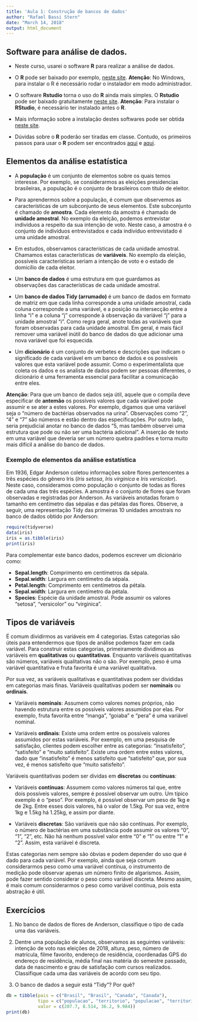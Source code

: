 ```yaml
---
title: 'Aula 1: Construção de bancos de dados'
author: "Rafael Bassi Stern"
date: "March 14, 2018"
output: html_document
---
```


## Software para análise de dados.

- Neste curso, usarei o software **R** para
realizar a análise de dados.

- O **R** pode ser baixado por exemplo,
[neste site](https://vps.fmvz.usp.br/CRAN/).
**Atenção**: No Windows, para instalar o R é necessário
rodar o instalador em modo administrador.

- O software **Rstudio** torna o uso do **R** 
ainda mais simples. O **Rstudio** pode ser
baixado gratuitamente 
[neste site](https://www.rstudio.com/products/rstudio/download/).
**Atenção**: Para instalar o **RStudio**,
é necessário ter instalado antes o **R**.

- Mais informação sobre a instalação destes softwares
pode ser obtida [neste site](http://material.curso-r.com/instalacao/).

- Dúvidas sobre o **R** poderão ser tiradas em classe.
Contudo, os primeiros passos para usar o **R** podem ser 
encontrados [aqui](http://material.curso-r.com/import/) e 
[aqui](http://material.curso-r.com/rbase/).

## Elementos da análise estatística

- A **população** é um conjunto de elementos sobre os quais temos interesse. 
Por exemplo, se considerarmos as eleições presidencias brasileiras,
a população é o conjunto de brasileiros com título de eleitor.

- Para aprendermos sobre a população, é comum que observemos
as características de um subconjunto de seus elementos.
Este subconjunto é chamado de **amostra**.
Cada elemento da amostra é chamado de **unidade amostral**.
No exemplo da eleição, podemos entrevistar indivíduos
a respeito da sua intenção de voto.
Neste caso, a amostra é o conjunto de indivíduos entrevistados e
cada indivíduo entrevistado é uma unidade amostral.

- Em estudos, observamos características de cada unidade amostral.
Chamamos estas características de **variáveis**.
No exemplo da eleição, possíveis características seriam
a intenção de voto e o estado de domicílio de cada eleitor.

- Um **banco de dados** é uma estrutura em que 
guardamos as observações das características de cada unidade amostral.

- Um **banco de dados Tidy (arrumado)** é um banco de dados
em formato de matriz em que cada linha corresponde a uma unidade amostral,
cada coluna corresponde a uma variável, e 
a posição na intersecção entre a linha "i" 
e a coluna "j" corresponde à observação da variável "j" para
a unidade amostral "i".
Como regra geral, anote todas as variáveis que 
foram observadas para cada unidade amostral.
Em geral, é mais fácil remover uma variável inútil 
do banco de dados do que adicionar 
uma nova variável que foi esquecida.

- Um **dicionário** é um conjunto de verbetes e descrições que
indicam o significado de cada variável em um banco de dados e
os possíveis valores que esta variável pode assumir.
Como o experimentalista que coleta os dados e 
os analista de dados podem ser pessoas diferentes,
o dicionário é uma ferramenta essencial para
facilitar a comunicação entre eles.

**Atenção**: Para que um banco de dados seja útil, 
aquele que o compila deve especificar de **antemão**
os possíveis valores que cada variável pode assumir e
se ater a estes valores. Por exemplo, digamos que 
uma variável seja o "número de bactérias observados na urina".
Observações como "2", "4" e "7" são números e
estão dentro das especificações.
Por outro lado, seria prejudicial anotar no banco de dados
"5, mas também observei uma estrutura que pode ou não ser uma bactéria adicional".
A inserção de texto em uma variável que deveria ser um número
quebra padrões e torna muito mais difícil a análise do banco de dados.

### Exemplo de elementos da análise estatística

Em 1936, Edgar Anderson coletou informações 
sobre flores pertencentes a três espécies do gênero Iris
(*Iris setosa*, *Iris virginica* e *Iris versicolor*).
Neste caso, consideramos como população
o conjunto de todas as flores de cada uma das três espécies.
A amostra é o conjunto de flores que 
foram observadas e registradas por Anderson.
As variáveis anotadas foram o tamanho em centímetro das
sépalas e das pétalas das flores.
Observe, a seguir, uma representação Tidy das
primeiras 10 unidades amostrais no
banco de dados obtido por Anderson:

```r
require(tidyverse)
data(iris)
iris = as.tibble(iris)
print(iris)
```

Para complementar este banco dados, podemos
escrever um dicionário como:

- **Sepal.length**: Comprimento em centímetros da sépala. 
- **Sepal.width**: Largura em centímetro da sépala.
- **Petal.length**: Comprimento em centímetros da pétala. 
- **Sepal.width**: Largura em centímetro da pétala.
- **Species**: Espécie da unidade amostral.
Pode assumir os valores "setosa", "versicolor" ou "virginica".

## Tipos de variáveis

É comum dividirmos as variáveis em 4 categorias.
Estas categorias são úteis para entendermos que 
tipos de análise podemos fazer em cada variável.
Para construir estas categorias, primeiramente
dividimos as variáveis em **qualitativas** ou **quantitativas**.
Enquanto variáveis quantitativas são números,
variáveis qualitativas não o são.
Por exemplo, peso é uma variável quantitativa e
fruta favorita é uma variável qualitativa.

Por sua vez, as variáveis qualitativas e quantitativas
podem ser divididas em categorias mais finas.
Variáveis qualitativas podem ser
**nominais** ou **ordinais**.

- Variáveis **nominais**: 
Assumem como valores nomes próprios, 
não havendo estrutura entre 
os possíveis valores assumidos por elas.
Por exemplo, fruta favorita entre 
"manga", "goiaba" e "pera" é
uma variável nominal.

- Variáveis **ordinais**: 
Existe uma ordem entre os possíveis valores assumidos 
por estas variáveis.
Por exemplo, em uma pesquisa de satisfação,
clientes podem escolher entre as categorias:
"insatisfeito", "satisfeito" e "muito satisfeito".
Existe uma ordem entre estes valores, dado que
"insatisfeito" é menos satisfeito que "satisfeito" que,
por sua vez, é menos satisfeito que "muito satisfeito".

Variáveis quantitativas podem ser dividas em
**discretas** ou **contínuas**:

- Variáveis **contínuas**:
Assumem como valores números tal que,
entre dois possíveis valores, 
sempre é possível observar um outro.
Um típico exemplo é o "peso".
Por exemplo, é possível observar um peso 
de 1kg e de 2kg. Entre esses dois valores,
há o valor de 1.5kg. Por sua vez,
entre 1kg e 1.5kg há 1.25kg, 
e assim por diante.

- Variáveis **discretas**: 
São variáveis que não são contínuas.
Por exemplo,
o número de bactérias em uma substância
pode assumir os valores "0", "1", "2", etc.
Não há nenhum possível valor entre "0" e "1"
ou entre "1" e "2". Assim,
esta variável é discreta.

Estas categorias nem sempre são óbvias e
podem depender do uso que é
dado para cada variável. Por exemplo,
ainda que seja comum considerarmos peso
como uma variável contínua, o
instrumento de medição pode 
observar apenas um número finito de algarismos.
Assim, pode fazer sentido considerar 
o peso como variável discreta.
Mesmo assim, é mais comum considerarmos o
peso como variável contínua, pois
esta abstração é útil.

## Exercícios

1. No banco de dados de flores de Anderson,
classifique o tipo de cada uma das variáveis.

2. Dentre uma população de alunos, observamos as
seguintes variáveis: intenção de voto nas eleições de 2018,
altura, peso, número de matrícula, filme favorito,
endereço de residência, coordenadas GPS do endereço de residência,
média final nas matéria do semestre passado,
data de nascimento e grau de satisfação com cursos realizados.
Classifique cada uma das variáveis de acordo com seu tipo.

3. O banco de dados a seguir está "Tidy"? Por quê?

```r
db = tibble(pais = c("Brasil", "Brasil", "Canada", "Canada"),
            tipo = c("populacao", "territorio", "populacao", "territorio"),
            valor = c(207.7, 8.514, 36.2, 9.984))
print(db)
```
